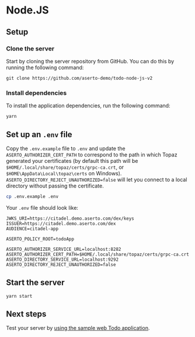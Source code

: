 # Node.JS

## Setup

### Clone the server
Start by cloning the server repository from GitHub. You can do this by running the following command:
```
git clone https://github.com/aserto-demo/todo-node-js-v2
```

### Install dependencies
To install the application dependencies, run the following command:
```
yarn
```

## Set up an `.env` file
Copy the `.env.example` file to `.env` and update the `ASERTO_AUTHORIZER_CERT_PATH` to correspond to the path in which Topaz generated your certificates (by default this path will be `$HOME/.local/share/topaz/certs/grpc-ca.crt`, or `$HOME\AppData\Local\topaz\certs` on Windows).
`ASERTO_DIRECTORY_REJECT_UNAUTHORIZED=false` will let you connect to a local directory without passing the certificate.

```bash
cp .env.example .env
```

Your `.env` file should look like:

```
JWKS_URI=https://citadel.demo.aserto.com/dex/keys
ISSUER=https://citadel.demo.aserto.com/dex
AUDIENCE=citadel-app

ASERTO_POLICY_ROOT=todoApp

ASERTO_AUTHORIZER_SERVICE_URL=localhost:8282
ASERTO_AUTHORIZER_CERT_PATH=$HOME/.local/share/topaz/certs/grpc-ca.crt
ASERTO_DIRECTORY_SERVICE_URL=localhost:9292
ASERTO_DIRECTORY_REJECT_UNAUTHORIZED=false
```

## Start the server
```
yarn start
```
## Next steps
Test your server by [using the sample web Todo application](/docs/getting-started/samples/test-application).
